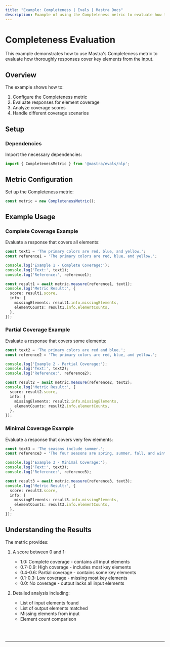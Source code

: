 ```yaml
---
title: "Example: Completeness | Evals | Mastra Docs"
description: Example of using the Completeness metric to evaluate how thoroughly responses cover input elements.
---
```



# Completeness Evaluation

This example demonstrates how to use Mastra's Completeness metric to evaluate how thoroughly responses cover key elements from the input.

## Overview

The example shows how to:

1. Configure the Completeness metric
2. Evaluate responses for element coverage
3. Analyze coverage scores
4. Handle different coverage scenarios

## Setup

### Dependencies

Import the necessary dependencies:

```typescript copy showLineNumbers filename="src/index.ts"
import { CompletenessMetric } from '@mastra/evals/nlp';
```

## Metric Configuration

Set up the Completeness metric:

```typescript copy showLineNumbers{4} filename="src/index.ts"
const metric = new CompletenessMetric();
```

## Example Usage

### Complete Coverage Example

Evaluate a response that covers all elements:

```typescript copy showLineNumbers{7} filename="src/index.ts"
const text1 = 'The primary colors are red, blue, and yellow.';
const reference1 = 'The primary colors are red, blue, and yellow.';

console.log('Example 1 - Complete Coverage:');
console.log('Text:', text1);
console.log('Reference:', reference1);

const result1 = await metric.measure(reference1, text1);
console.log('Metric Result:', {
  score: result1.score,
  info: {
    missingElements: result1.info.missingElements,
    elementCounts: result1.info.elementCounts,
  },
});
```

### Partial Coverage Example

Evaluate a response that covers some elements:

```typescript copy showLineNumbers{24} filename="src/index.ts"
const text2 = 'The primary colors are red and blue.';
const reference2 = 'The primary colors are red, blue, and yellow.';

console.log('Example 2 - Partial Coverage:');
console.log('Text:', text2);
console.log('Reference:', reference2);

const result2 = await metric.measure(reference2, text2);
console.log('Metric Result:', {
  score: result2.score,
  info: {
    missingElements: result2.info.missingElements,
    elementCounts: result2.info.elementCounts,
  },
});
```

### Minimal Coverage Example

Evaluate a response that covers very few elements:

```typescript copy showLineNumbers{41} filename="src/index.ts"
const text3 = 'The seasons include summer.';
const reference3 = 'The four seasons are spring, summer, fall, and winter.';

console.log('Example 3 - Minimal Coverage:');
console.log('Text:', text3);
console.log('Reference:', reference3);

const result3 = await metric.measure(reference3, text3);
console.log('Metric Result:', {
  score: result3.score,
  info: {
    missingElements: result3.info.missingElements,
    elementCounts: result3.info.elementCounts,
  },
});
```

## Understanding the Results

The metric provides:

1. A score between 0 and 1:
   - 1.0: Complete coverage - contains all input elements
   - 0.7-0.9: High coverage - includes most key elements
   - 0.4-0.6: Partial coverage - contains some key elements
   - 0.1-0.3: Low coverage - missing most key elements
   - 0.0: No coverage - output lacks all input elements

2. Detailed analysis including:
   - List of input elements found
   - List of output elements matched
   - Missing elements from input
   - Element count comparison

<br />
<br />
<hr className="dark:border-[#404040] border-gray-300" />
<br />
<br />
<GithubLink
  link={
    "https://github.com/mastra-ai/mastra/blob/main/examples/basics/evals/completeness"
  }
/>
